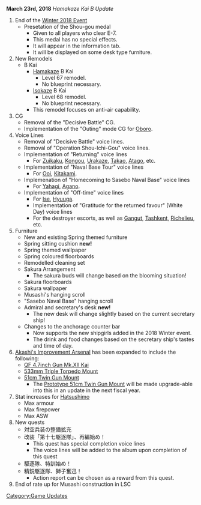 '''March 23rd, 2018''' ''Hamakaze Kai B Update''
#End of the [[Winter 2018 Event]]
#*Presetation of the Shou-gou medal
#**Given to all players who clear E-7.
#**This medal has no special effects.
#**It will appear in the information tab.
#**It will be displayed on some desk type furniture.
#New Remodels
#*B Kai
#**[[Hamakaze]] B Kai
#***Level 67 remodel.
#***No blueprint necessary.
#**[[Isokaze]] B Kai
#***Level 68 remodel.
#***No blueprint necessary.
#**This remodel focuses on anti-air capability.
#CG
#*Removal of the "Decisive Battle" CG.
#*Implementation of the "Outing" mode CG for [[Oboro]].
#Voice Lines
#*Removal of "Decisive Battle" voice lines.
#*Removal of "Operation Shou-Ichi-Gou" voice lines.
#*Implementation of "Returning" voice lines
#**For [[Zuikaku]], [[Kongou]], [[Urakaze]], [[Takao]], [[Atago]], etc.
#*Implementation of "Naval Base Tour" voice lines
#**For [[Ooi]], [[Kitakami]].
#*Implemenation of "Homecoming to Sasebo Naval Base" voice lines
#**For [[Yahagi]], [[Agano]].
#*Implementation of "Off-time" voice lines
#**For [[Ise]], [[Hyuuga]].
#**Implementation of "Gratitude for the returned favour" (White Day) voice lines
#**For the destroyer escorts, as well as [[Gangut]], [[Tashkent]], [[Richelieu]], etc.
#Furniture
#*New and existing Spring themed furniture
#*Spring sitting cushion    '''new!'''
#*Spring themed wallpaper
#*Spring coloured floorboards
#*Remodelled cleaning set
#*Sakura Arrangement
#**The sakura buds will change based on the blooming situation!
#*Sakura floorboards
#*Sakura wallpaper
#*Musashi's hanging scroll
#*"Sasebo Naval Base" hanging scroll
#*Admiral and secretary's desk    '''new!'''
#**The new desk will change slightly based on the current secretary ship!
#*Changes to the anchorage counter bar
#**Now supports the new shipgirls added in the 2018 Winter event.
#**The drink and food changes based on the secretary ship's tastes and time of day. 
#[[Akashi's Improvement Arsenal]] has been expanded to include the following:
#*[[QF 4.7inch Gun Mk.XII Kai]]
#*[[533mm Triple Torpedo Mount]]
#*[[51cm Twin Gun Mount]]
#**The [[Prototype 51cm Twin Gun Mount]] will be made upgrade-able into this in an update in the next fiscal year.
#Stat increases for [[Hatsushimo]]
#*Max armour
#*Max firepower
#*Max ASW
#New quests
#*対空兵装の整備拡充
#*改装「第十七駆逐隊」、再編始め！
#**This quest has special completion voice lines
#**The voice lines will be added to the album upon completion of this quest
#*駆逐隊、特訓始め！   
#*精鋭駆逐隊、獅子奮迅！
#**Action report can be chosen as a reward from this quest.
#End of rate up for Musashi construction in LSC

[[Category:Game Updates]]